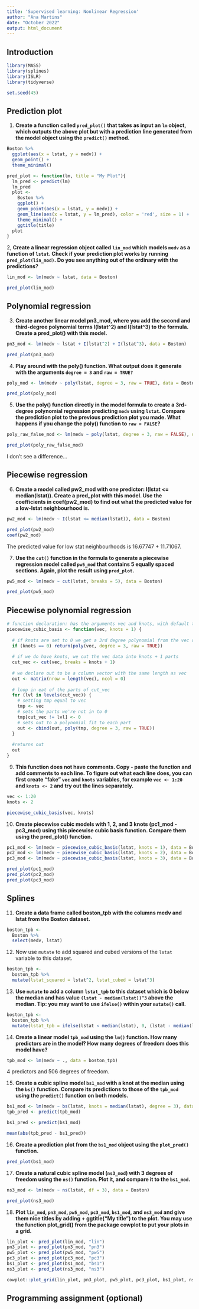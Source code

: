 ```yaml
---
title: 'Supervised learning: Nonlinear Regression'
author: "Ana Martins"
date: "October 2022"
output: html_document
---
```


## Introduction

```r
library(MASS)
library(splines)
library(ISLR)
library(tidyverse)
```

```r
set.seed(45)
```


## Prediction plot

1. **Create a function called `pred_plot()` that takes as input an `lm` object, which outputs the above plot but with a prediction line generated from the model object using the `predict()` method.**

```r
Boston %>% 
  ggplot(aes(x = lstat, y = medv)) +
  geom_point() +
  theme_minimal()
```


```r
pred_plot <- function(lm, title = "My Plot"){
  lm_pred <- predict(lm)
  lm_pred
  plot <-
    Boston %>%
    ggplot() +
    geom_point(aes(x = lstat, y = medv)) +
    geom_line(aes(x = lstat, y = lm_pred), color = 'red', size = 1) +
    theme_minimal() +
    ggtitle(title)
  plot
}
```

2, **Create a linear regression object called `lin_mod` which models `medv` as a function of `lstat`. Check if your prediction plot works by running `pred_plot(lin_mod)`. Do you see anything out of the ordinary with the predictions?**

```r
lin_mod <- lm(medv ~ lstat, data = Boston)
```

```r
pred_plot(lin_mod)
```

## Polynomial regression

3. **Create another linear model pn3_mod, where you add the second and third-degree polynomial terms I(lstat^2) and I(lstat^3) to the formula. Create a pred_plot() with this model.**

```r
pn3_mod <- lm(medv ~ lstat + I(lstat^2) + I(lstat^3), data = Boston)
```

```r
pred_plot(pn3_mod)
```

4. **Play around with the poly() function. What output does it generate with the arguments `degree = 3` and `raw = TRUE?`**

```r
poly_mod <- lm(medv ~ poly(lstat, degree = 3, raw = TRUE), data = Boston)
```

```r
pred_plot(poly_mod)
```

5. **Use the poly() function directly in the model formula to create a 3rd-degree polynomial regression predicting `medv` using `lstat`. Compare the prediction plot to the previous prediction plot you made. What happens if you change the poly() function to `raw = FALSE`?**

```r
poly_raw_false_mod <- lm(medv ~ poly(lstat, degree = 3, raw = FALSE), data = Boston)
```

```r
pred_plot(poly_raw_false_mod)
```

I don't see a difference...

## Piecewise regression

6. **Create a model called pw2_mod with one predictor: I(lstat <= median(lstat)). Create a pred_plot with this model. Use the coefficients in coef(pw2_mod) to find out what the predicted value for a low-lstat neighbourhood is.**

```r
pw2_mod <- lm(medv ~ I(lstat <= median(lstat)), data = Boston)
```

```r
pred_plot(pw2_mod)
coef(pw2_mod)
```

The predicted value for low stat neighbourhoods is 16.67747 + 11.71067.

7. **Use the `cut()` function in the formula to generate a piecewise regression model called `pw5_mod` that contains 5 equally spaced sections. Again, plot the result using `pred_plot`.**

```r
pw5_mod <- lm(medv ~ cut(lstat, breaks = 5), data = Boston)
```

```r
pred_plot(pw5_mod)
```


## Piecewise polynomial regression

```r
# function declaration: has the arguments vec and knots, with default to 1
piecewise_cubic_basis <- function(vec, knots = 1) {
  
  # if knots are set to 0 we get a 3rd degree polynomial from the vec data
  if (knots == 0) return(poly(vec, degree = 3, raw = TRUE))
  
  # if we do have knots, we cut the vec data into knots + 1 parts
  cut_vec <- cut(vec, breaks = knots + 1)
  
  # we declare out to be a column vector with the same length as vec
  out <- matrix(nrow = length(vec), ncol = 0)
  
  # loop in eat of the parts of cut_vec
  for (lvl in levels(cut_vec)) {
    # setting tmp equal to vec
    tmp <- vec
    # sets the parts we're not in to 0
    tmp[cut_vec != lvl] <- 0
    # sets out to a polynomial fit to each part
    out <- cbind(out, poly(tmp, degree = 3, raw = TRUE))
  }
  
  #returns out
  out
}
```

9. **This function does not have comments. Copy - paste the function and add comments to each line. To figure out what each line does, you can first create “fake” `vec` and `knots` variables, for example `vec <- 1:20` and `knots <- 2` and try out the lines separately.**

```r
vec <- 1:20
knots <- 2
```

```r
piecewise_cubic_basis(vec, knots)
```

10. **Create piecewise cubic models with 1, 2, and 3 knots (pc1_mod - pc3_mod) using this piecewise cubic basis function. Compare them using the pred_plot() function.**

```r
pc1_mod <- lm(medv ~ piecewise_cubic_basis(lstat, knots = 1), data = Boston)
pc2_mod <- lm(medv ~ piecewise_cubic_basis(lstat, knots = 2), data = Boston)
pc3_mod <- lm(medv ~ piecewise_cubic_basis(lstat, knots = 3), data = Boston)
```

```r
pred_plot(pc1_mod)
pred_plot(pc2_mod)
pred_plot(pc3_mod)
```


## Splines

11. **Create a data frame called boston_tpb with the columns medv and lstat from the Boston dataset.**

```r
boston_tpb <- 
  Boston %>% 
  select(medv, lstat)
```

12. Now use `mutate` to add squared and cubed versions of the `lstat` variable to this dataset.

```r
boston_tpb <-
  boston_tpb %>% 
  mutate(lstat_squared = lstat^2, lstat_cubed = lstat^3)
```

13. **Use `mutate` to add a column `lstat_tpb` to this dataset which is 0 below the median and has value `(lstat - median(lstat))^3` above the median. Tip: you may want to use `ifelse()` within your `mutate()` call.**

```r
boston_tpb <-
  boston_tpb %>% 
  mutate(lstat_tpb = ifelse(lstat < median(lstat), 0, (lstat - median(lstat))^3))
```

14. **Create a linear model `tpb_mod` using the `lm()` function. How many predictors are in the model? How many degrees of freedom does this model have?**

```r
tpb_mod <- lm(medv ~ ., data = boston_tpb)
```

4 predictors and 506 degrees of freedom.

15. **Create a cubic spline model `bs1_mod` with a knot at the median using the `bs()` function. Compare its predictions to those of the `tpb_mod` using the `predict()` function on both models.**

```r
bs1_mod <- lm(medv ~ bs(lstat, knots = median(lstat), degree = 3), data = Boston)
tpb_pred <- predict(tpb_mod)
```

```r
bs1_pred <- predict(bs1_mod)
```

```r
mean(abs(tpb_pred - bs1_pred))
```

16. **Create a prediction plot from the `bs1_mod` object using the `plot_pred()` function.**

```r
pred_plot(bs1_mod)
```

17. **Create a natural cubic spline model (`ns3_mod`) with 3 degrees of freedom using the `ns()` function. Plot it, and compare it to the `bs1_mod`.**

```r
ns3_mod <- lm(medv ~ ns(lstat, df = 3), data = Boston)
```

```r
pred_plot(ns3_mod)
```

18. **Plot `lin_mod`, `pn3_mod`, `pw5_mod`, `pc3_mod`, `bs1_mod`, and `ns3_mod` and give them nice titles by adding + ggtitle("My title") to the plot. You may use the function plot_grid() from the package cowplot to put your plots in a grid.**

```r
lin_plot <- pred_plot(lin_mod, "lin")
pn3_plot <- pred_plot(pn3_mod, "pn3")
pw5_plot <- pred_plot(pw5_mod, "pw5")
pc3_plot <- pred_plot(pc3_mod, "pc3")
bs1_plot <- pred_plot(bs1_mod, "bs1")
ns3_plot <- pred_plot(ns3_mod, "ns3")
```

```r
cowplot::plot_grid(lin_plot, pn3_plot, pw5_plot, pc3_plot, bs1_plot, ns3_plot)
```


## Programming assignment (optional)
